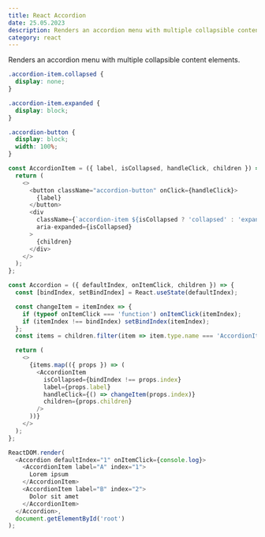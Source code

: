 ```yaml
---
title: React Accordion
date: 25.05.2023
description: Renders an accordion menu with multiple collapsible content elements.
category: react
---
```


Renders an accordion menu with multiple collapsible content elements.

```css
.accordion-item.collapsed {
  display: none;
}

.accordion-item.expanded {
  display: block;
}

.accordion-button {
  display: block;
  width: 100%;
}
```

```js
const AccordionItem = ({ label, isCollapsed, handleClick, children }) => {
  return (
    <>
      <button className="accordion-button" onClick={handleClick}>
        {label}
      </button>
      <div
        className={`accordion-item ${isCollapsed ? 'collapsed' : 'expanded'}`}
        aria-expanded={isCollapsed}
      >
        {children}
      </div>
    </>
  );
};

const Accordion = ({ defaultIndex, onItemClick, children }) => {
  const [bindIndex, setBindIndex] = React.useState(defaultIndex);

  const changeItem = itemIndex => {
    if (typeof onItemClick === 'function') onItemClick(itemIndex);
    if (itemIndex !== bindIndex) setBindIndex(itemIndex);
  };
  const items = children.filter(item => item.type.name === 'AccordionItem');

  return (
    <>
      {items.map(({ props }) => (
        <AccordionItem
          isCollapsed={bindIndex !== props.index}
          label={props.label}
          handleClick={() => changeItem(props.index)}
          children={props.children}
        />
      ))}
    </>
  );
};

ReactDOM.render(
  <Accordion defaultIndex="1" onItemClick={console.log}>
    <AccordionItem label="A" index="1">
      Lorem ipsum
    </AccordionItem>
    <AccordionItem label="B" index="2">
      Dolor sit amet
    </AccordionItem>
  </Accordion>,
  document.getElementById('root')
);
```